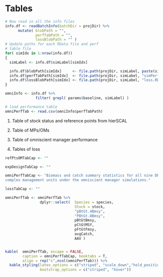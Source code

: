 \clearpage
# Tables

```r
# Now read in all the info files
info.df <- readBatchInfo(batchDir = projDir) %>%
      mutate( blobPath = "", 
              perfTabPath = "", 
              lossBlobPath = "" )
# Update paths for each RData file and perf 
# table file
for( simIdx in 1:nrow(info.df))
{
  simLabel <- info.df$simLabel[simIdx]

  info.df$blobPath[simIdx]     <- file.path(projDir, simLabel, paste(simLabel,".RData",sep = "") )
  info.df$perfTabPath[simIdx]  <- file.path(projDir, simLabel, "simPerfStats.csv" )
  info.df$lossBlobPath[simIdx] <- file.path(projDir, simLabel, "loss.RData" )
}


```

```r
omniInfo <- info.df %>% 
              filter( grepl( params$baseline, simLabel) )

# load performance table
omniPerfTab <- read.csv(omniInfo$perfTabPath)


```


1. Table of stock status and reference points from hierSCAL

2. Table of MPs/OMs

3. Table of omniscient manager performance

4. Tables of loss

```r
refPtsOMTabCap <- ""

expDesignTabCap <- ""

omniPerfTabCap <- "Biomass and catch summary statistics for all nine DER
complex management units under the omniscient manager simulations."

lossTabCap <- ""

```


```r
omniPerfTab <- omniPerfTab %>%
                dplyr::select(  Species = species,
                                Stock = stock, 
                                "pBtGt.4Bmsy",
                                "PBtGt.8Bmsy",
                                pBtGtBmsy,
                                pCtGtMSY,
                                pFtGtFmsy,
                                avgCatch,
                                AAV )


kable(  omniPerfTab, escape = FALSE, 
        caption = omniPerfTabCap, booktabs = T,
        align = rep("c",ncol(omniPerfTab))) %>%
  kable_styling(latex_options = c("striped", "scale_down","hold_position"),
                bootstrap_options = c("striped", "hover"))

```

\clearpage